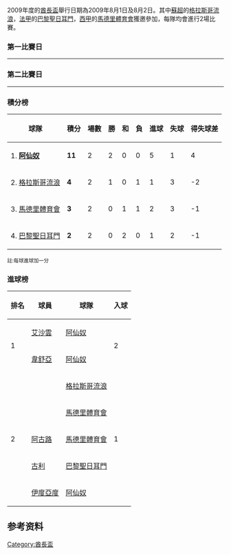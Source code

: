2009年度的[[酋長盃|酋長盃]]舉行日期為2009年8月1日及8月2日。其中[[蘇超|蘇超]]的[[格拉斯哥流浪|格拉斯哥流浪]]，[[法甲|法甲]]的[[巴黎聖日耳門|巴黎聖日耳門]]，[[西甲|西甲]]的[[馬德里體育會|馬德里體育會]]獲邀參加，每隊均會進行2場比賽。
=== 第一比賽日 ===
{{footballbox|
date= 2009年8月1日<br />14:00 [[歐洲西部夏令時間|BST]] |
team1= {{flagicon|Scotland}} [[格拉斯哥流浪|格拉斯哥流浪]] |
score= 1–0 |
team2= [[巴黎聖日耳門|巴黎聖日耳門]] {{flagicon|FRA}} |
report= [http://www.arsenal.com/news/news-archive/rangers-v-paris-saint-germain-match-report 報告]|
goals1=  {{link-en|Bougherra|Madjid Bougherra}} {{goal|76}} |
goals2=  |
stadium= [[倫敦|倫敦]][[酋長球場|酋長球場]] |
attendance= 54,224 |
referee= {{link-en|Alan Kelly|Alan Kelly}}}}
----
{{footballbox|
date= 2009年8月1日<br />16:15 [[歐洲西部夏令時間|BST]] |
team1= {{flagicon|ENG}} [[阿仙奴|阿仙奴]] |
score= 2–1 |
team2= [[馬德里體育會|馬德里體育會]] {{flagicon|ESP}} |
report= [http://www.arsenal.com/match-menu/171492/first-team/arsenal-v-atletico-madrid?tab=report 報告]|
goals1= [[安德烈·阿尔沙文|艾沙雲]] {{goal|86||90}} |
goals2= {{link-en|杰尔曼·柏捷高|Germán Pacheco}} {{goal|88}} |
stadium= [[倫敦|倫敦]][[酋長球場|酋長球場]] |
attendance= 54,224 |
referee= [[麥克·卡頓保|麥克·卡頓保]]}}

=== 第二比賽日 ===
{{footballbox|
date= 2009年8月2日<br />14:00 [[歐洲西部夏令時間|BST]] |
team1= {{flagicon|FRA}} [[巴黎聖日耳門|巴黎聖日耳門]] |
score= 1–1|
team2= [[馬德里體育會|馬德里體育會]] {{flagicon|ESP}} |
report= [http://www.arsenal.com/news/news-archive/atletico-madrid-v-psg-match-report 報告]|
goals1= [[吕多维克·久利|古利]] {{goal|71}} |
goals2= [[塞尔希奥·阿奎罗|阿古路]] {{goal|41|pen.}} |
stadium= [[倫敦|倫敦]][[酋長球場|酋長球場]] |
attendance= 56,758 |
referee= {{link-en|Alan Wiley|Alan Wiley}}}}
----
{{footballbox|
date= 2009年8月2日<br />16:15 [[歐洲西部夏令時間|BST]] |
team1= {{flagicon|ENG}} [[阿仙奴|阿仙奴]] |
score= 3–0 |
team2= [[格拉斯哥流浪|格拉斯哥流浪]] {{flagicon|Scotland}} |
report= [https://web.archive.org/web/20090815115742/http://www.arsenal.com/match-menu/171493/first-team/arsenal-v-rangers?tab=report 報告]|
goals1= [[杰克·威尔希尔|韋舒亞]] {{goal|2||72}}<br />[[伊度亞度·達施華|伊度亞度]] {{goal|11}} |
goals2=  |
stadium= [[倫敦|倫敦]][[酋長球場|酋長球場]] |
attendance= 56,758 |
referee= [[米克·甸恩|米克·甸恩]]}}

=== 積分榜 ===
{| class="wikitable" style="text-align: center;"
|-
!球隊!!積分!!場數!!勝!!和!!負!!進球!!失球!!得失球差
|- style="background: #ccffcc;"
|style="text-align:left;"|1. {{flagicon|ENG}} '''[[阿仙奴|阿仙奴]]'''
|'''11'''||2||2||0||0||5||1||4
|-
|style="text-align:left;"|2. {{flagicon|Scotland}} [[格拉斯哥流浪|格拉斯哥流浪]]
|'''4'''||2||1||0||1||1||3||-2
|-
|style="text-align:left;"|3. {{flagicon|ESP}} [[馬德里體育會|馬德里體育會]]
|'''3'''||2||0||1||1||2||3||-1
|- 
|style="text-align:left;"|4. {{flagicon|FRA}} [[巴黎聖日耳門|巴黎聖日耳門]]
|'''2'''||2||0||2||0||1||2||-1
|}
<small>註:每球進球加一分</small>

=== 進球榜 ===
{| class="wikitable" cellpadding="3" style="text-align: center;"
!排名
!球員
!球隊
!入球
|-
|rowspan="2"|1
|align="left"|{{flagicon|Russia}} [[安德烈·阿尔沙文|艾沙雲]]
|align="left"|{{flagicon|ENG}} [[阿仙奴|阿仙奴]]
|rowspan="2"|2
|-
|align="left"|{{flagicon|ENG}} [[杰克·威尔希尔|韋舒亞]]
|align="left"|{{flagicon|ENG}} [[阿仙奴|阿仙奴]]
|-
|rowspan="5"|2
|align="left"|{{flagicon|Algeria}} {{link-en|Madjid Bougherra|Madjid Bougherra}}
|align="left"|{{flagicon|Scotland}} [[格拉斯哥流浪|格拉斯哥流浪]]
|rowspan="5"|1
|-
|align="left"|{{flagicon|Argentina}} {{link-en|杰尔曼·柏捷高|Germán Pacheco}}
|align="left"|{{flagicon|ESP}} [[馬德里體育會|馬德里體育會]]
|-
|align="left"|{{flagicon|Argentina}} [[塞尔希奥·阿奎罗|阿古路]]
|align="left"|{{flagicon|ESP}} [[馬德里體育會|馬德里體育會]]
|-
|align="left"|{{flagicon|FRA}} [[吕多维克·久利|古利]]
|align="left"|{{flagicon|FRA}} [[巴黎聖日耳門|巴黎聖日耳門]]
|-
|align="left"|{{flagicon|Croatia}} [[伊度亞度·達施華|伊度亞度]]
|align="left"|{{flagicon|ENG}} [[阿仙奴|阿仙奴]]
|}

== 参考资料 ==
{{reflist}}

{{酋长杯}}

[[Category:酋長盃|Category:酋長盃]]